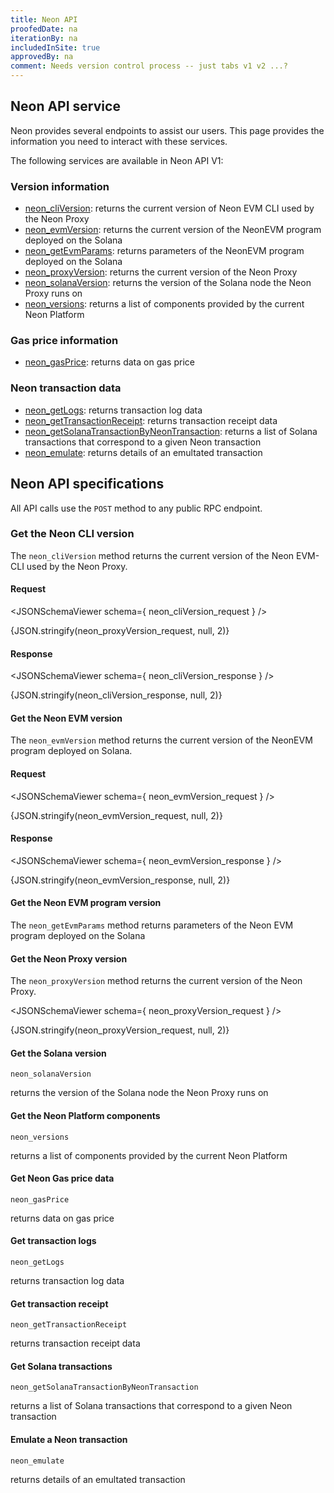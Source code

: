 ```yaml
---
title: Neon API
proofedDate: na
iterationBy: na
includedInSite: true
approvedBy: na
comment: Needs version control process -- just tabs v1 v2 ...?
---
```




## Neon API service

Neon provides several endpoints to assist our users. This page provides the information you need to interact with these services.

<!-- ### Authentication -->

<!-- wip -- are keys needed? IPs on an allowlist? -->

The following services are available in Neon API V1:

### Version information

- [neon_cliVersion](#get-the-neon-cli-version): returns the current version of Neon EVM CLI used by the Neon Proxy
- [neon_evmVersion](#get-the-neon-evm-version): returns the current version of the NeonEVM program deployed on the Solana
- [neon_getEvmParams](#get-the-neon-evm-program-version): returns parameters of the NeonEVM program deployed on the Solana
- [neon_proxyVersion](#get-the-neon-proxy-version): returns the current version of the Neon Proxy
- [neon_solanaVersion](#get-the-solana-version): returns the version of the Solana node the Neon Proxy runs on
- [neon_versions](get-the-neon-platform-components): returns a list of components provided by the current Neon Platform

### Gas price information

- [neon_gasPrice](#get-neon-gas-price-data): returns data on gas price

### Neon transaction data

- [neon_getLogs](#get-transaction-logs): returns transaction log data
- [neon_getTransactionReceipt](#get-transaction-receipt): returns transaction receipt data
- [neon_getSolanaTransactionByNeonTransaction](#get-solana-transactions): returns a list of Solana transactions that correspond to a given Neon transaction
- [neon_emulate](#emulate-a-neon-transaction): returns details of an emultated transaction


## Neon API specifications

All API calls use the `POST` method to any public RPC endpoint.

<!-- Is this true -- is there a dedicated neon-managed endpoint or can any Proxy-hosted endpoint act as an entry point?  -->

### Get the Neon CLI version 

The `neon_cliVersion` method returns the current version of the Neon EVM-CLI used by the Neon Proxy.

#### Request

<Tabs>
	<TabItem value="Schema" label="Schema" default>

<JSONSchemaViewer schema={ neon_cliVersion_request } />

</TabItem>
<TabItem value="Json" label="JSON" default>

<CodeBlock language="json">{JSON.stringify(neon_proxyVersion_request, null, 2)}</CodeBlock>

</TabItem>
</Tabs>

#### Response

<Tabs>
	<TabItem value="Schema" label="Schema" default>

<JSONSchemaViewer schema={ neon_cliVersion_response } />

</TabItem>
<TabItem value="Json" label="JSON" default>

<CodeBlock language="json">{JSON.stringify(neon_cliVersion_response, null, 2)}</CodeBlock>

</TabItem>
</Tabs>

#### Get the Neon EVM version

The `neon_evmVersion` method returns the current version of the NeonEVM program deployed on Solana.

#### Request

<Tabs>
	<TabItem value="Schema" label="Schema" default>

<JSONSchemaViewer schema={ neon_evmVersion_request } />

</TabItem>
<TabItem value="Json" label="JSON" default>

<CodeBlock language="json">{JSON.stringify(neon_evmVersion_request, null, 2)}</CodeBlock>

</TabItem>
</Tabs>

#### Response

<Tabs>
	<TabItem value="Schema" label="Schema" default>

<JSONSchemaViewer schema={ neon_evmVersion_response } />

</TabItem>
<TabItem value="Json" label="JSON" default>

<CodeBlock language="json">{JSON.stringify(neon_evmVersion_response, null, 2)}</CodeBlock>

</TabItem>
</Tabs>


#### Get the Neon EVM program version 

The `neon_getEvmParams` method returns parameters of the Neon EVM program deployed on the Solana

#### Get the Neon Proxy version

The `neon_proxyVersion` method returns the current version of the Neon Proxy.

<Tabs>
	<TabItem value="Schema" label="Schema" default>

<JSONSchemaViewer schema={ neon_proxyVersion_request } />

</TabItem>
<TabItem value="Json" label="JSON" default>

<CodeBlock language="json">{JSON.stringify(neon_proxyVersion_request, null, 2)}</CodeBlock>

</TabItem>
</Tabs>




#### Get the Solana version 

`neon_solanaVersion`

returns the version of the Solana node the Neon Proxy runs on


#### Get the Neon Platform components 

`neon_versions`

returns a list of components provided by the current Neon Platform

#### Get Neon Gas price data 

`neon_gasPrice`

returns data on gas price

#### Get transaction logs 

`neon_getLogs`

returns transaction log data

#### Get transaction receipt 

`neon_getTransactionReceipt`

returns transaction receipt data

#### Get Solana transactions 

`neon_getSolanaTransactionByNeonTransaction`

returns a list of Solana transactions that correspond to a given Neon transaction

#### Emulate a Neon transaction 

`neon_emulate`

returns details of an emultated transaction



